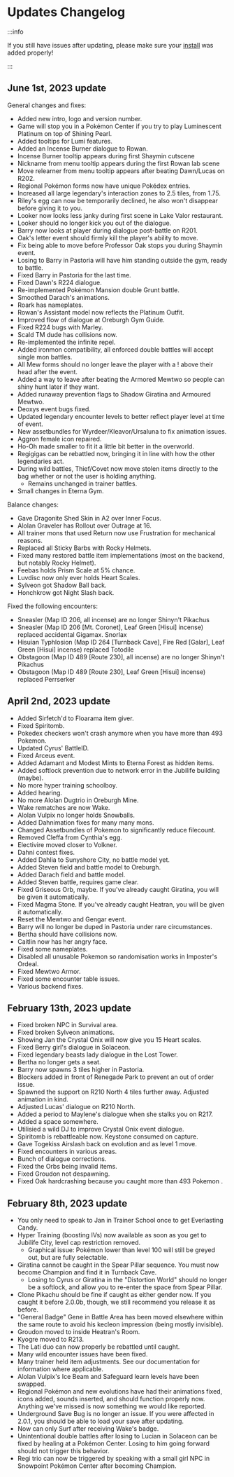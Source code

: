 
# Updates Changelog

:::info

If you still have issues after updating, please make sure your [install](https://luminescent.team/docs/category/installation) was added properly!

:::

## June 1st, 2023 update
General changes and fixes: 
- Added new intro, logo and version number.
- Game will stop you in a Pokémon Center if you try to play Luminescent Platinum on top of Shining Pearl.
- Added tooltips for Lumi features.
- Added an Incense Burner dialogue to Rowan.
- Incense Burner tooltip appears during first Shaymin cutscene
- Nickname from menu tooltip appears during the first Rowan lab scene
- Move relearner from menu tooltip appears after beating Dawn/Lucas on R202.
- Regional Pokémon forms now have unique Pokédex entries.
- Increased all large legendary's interaction zones to 2.5 tiles, from 1.75.
- Riley's egg can now be temporarily declined, he also won't disappear before giving it to you.
- Looker now looks less janky during first scene in Lake Valor restaurant.
- Looker should no longer kick you out of the dialogue.
- Barry now looks at player during dialogue post-battle on R201.
- Oak's letter event should firmly kill the player's ability to move.
- Fix being able to move before Professor Oak stops you during Shaymin event.
- Losing to Barry in Pastoria will have him standing outside the gym, ready to battle.
- Fixed Barry in Pastoria for the last time.
- Fixed Dawn's R224 dialogue.
- Re-implemented Pokémon Mansion double Grunt battle.
- Smoothed Darach's animations.
- Roark has nameplates.
- Rowan's Assistant model now reflects the Platinum Outfit.
- Improved flow of dialogue at Oreburgh Gym Guide.
- Fixed R224 bugs with Marley.
- Scald TM dude has collisions now.
- Re-implemented the infinite repel.
- Added ironmon compatibility, all enforced double battles will accept single mon battles.
- All Mew forms should no longer leave the player with a ! above their head after the event.
- Added a way to leave after beating the Armored Mewtwo so people can shiny hunt later if they want.
- Added runaway prevention flags to Shadow Giratina and Armoured Mewtwo.
- Deoxys event bugs fixed.
- Updated legendary encounter levels to better reflect player level at time of event.
- New assetbundles for Wyrdeer/Kleavor/Ursaluna to fix animation issues.
- Aggron female icon repaired.
- Ho-Oh made smaller to fit it a little bit better in the overworld.
- Regigigas can be rebattled now, bringing it in line with how the other legendaries act.
- During wild battles, Thief/Covet now move stolen items directly to the bag whether or not the user is holding anything. 
  - Remains unchanged in trainer battles.
- Small changes in Eterna Gym.

Balance changes:
- Gave Dragonite Shed Skin in A2 over Inner Focus.
- Alolan Graveler has Rollout over Outrage at 16.
- All trainer mons that used Return now use Frustration for mechanical reasons.
- Replaced all Sticky Barbs with Rocky Helmets.
- Fixed many restored battle item implementations (most on the backend, but notably Rocky Helmet).
- Feebas holds Prism Scale at 5% chance.
- Luvdisc now only ever holds Heart Scales.
- Sylveon got Shadow Ball back.
- Honchkrow got Night Slash back.

Fixed the following encounters:
- Sneasler (Map ID 206, all incense) are no longer Shinyn't Pikachus
- Sneasler (Map ID 206 [Mt. Coronet], Leaf Green [Hisui] incense) replaced accidental Gigamax. Snorlax
- Hisuian Typhlosion (Map ID 264 [Turnback Cave], Fire Red [Galar], Leaf Green [Hisui] incense) replaced Totodile
- Obstagoon (Map ID 489 [Route 230], all incense) are no longer Shinyn't Pikachus
- Obstagoon (Map ID 489 [Route 230], Leaf Green [Hisui] incense) replaced Perrserker

## April 2nd, 2023 update
- Added Sirfetch'd to Floarama item giver.
- Fixed Spiritomb.
- Pokedex checkers won't crash anymore when you have more than 493 Pokemon.
- Updated Cyrus' BattleID.
- Fixed Arceus event.
- Added Adamant and Modest Mints to Eterna Forest as hidden items.
- Added softlock prevention due to network error in the Jubilife building (maybe).
- No more hyper training schoolboy.
- Added hearing.
- No more Alolan Dugtrio in Oreburgh Mine.
- Wake rematches are now Wake.
- Alolan Vulpix no longer holds Snowballs.
- Added Dahnimation fixes for many many mons.
- Changed Assetbundles of Pokemon to significantly reduce filecount.
- Removed Cleffa from Cynthia's egg.
- Electivire moved closer to Volkner.
- Dahni contest fixes.
- Added Dahlia to Sunyshore City, no battle model yet.
- Added Steven field and battle model to Oreburgh.
- Added Darach field and battle model.
- Added Steven battle, requires game clear.
- Fixed Griseous Orb, maybe. If you've already caught Giratina, you will be given it automatically.
- Fixed Magma Stone. If you've already caught Heatran, you will be given it automatically.
- Reset the Mewtwo and Gengar event.
- Barry will no longer be duped in Pastoria under rare circumstances.
- Bertha should have collisions now.
- Caitlin now has her angry face.
- Fixed some nameplates.
- Disabled all unusable Pokemon so randomisation works in Imposter's Ordeal.
- Fixed Mewtwo Armor.
- Fixed some encounter table issues.
- Various backend fixes.

## February 13th, 2023 update
- Fixed broken NPC in Survival area.
- Fixed broken Sylveon animations.
- Showing Jan the Crystal Onix will now give you 15 Heart scales.
- Fixed Berry girl's dialogue in Solaceon.
- Fixed legendary beasts lady dialogue in the Lost Tower.
- Bertha no longer gets a seat.
- Barry now spawns 3 tiles higher in Pastoria.
- Blockers added in front of Renegade Park to prevent an out of order issue.
- Spawned the support on R210 North 4 tiles further away. Adjusted animation in kind.
- Adjusted Lucas' dialogue on R210 North.
- Added a period to Maylene's dialogue when she stalks you on R217.
- Added a space somewhere.
- Utilisied a wild DJ to improve Crystal Onix event dialogue.
- Spiritomb is rebattleable now. Keystone consumed on capture.
- Gave Togekiss Airslash back on evolution and as level 1 move.
- Fixed encounters in various areas.
- Bunch of dialogue corrections.
- Fixed the Orbs being invalid items.
- Fixed Groudon not despawning.
- Fixed Oak hardcrashing because you caught more than 493 Pokemon .

## February 8th, 2023 update

- You only need to speak to Jan in Trainer School once to get Everlasting Candy.
- Hyper Training (boosting IVs) now available as soon as you get to Jubilife City, level cap restriction removed.
	- Graphical issue: Pokémon lower than level 100 will still be greyed out, but are fully selectable.
- Giratina cannot be caught in the Spear Pillar sequence. You must now become Champion and find it in Turnback Cave.
	- Losing to Cyrus or Giratina in the "Distortion World" should no longer be a softlock, and allow you to re-enter the space from Spear Pillar.
- Clone Pikachu should be fine if caught as either gender now. If you caught it before 2.0.0b, though, we still recommend you release it as before.
- "General Badge" Gene in Battle Area has been moved elsewhere within the same route to avoid his kecleon impression (being mostly invisible).
- Groudon moved to inside Heatran's Room.
- Kyogre moved to R213.
- The Lati duo can now properly be rebattled until caught.
- Many wild encounter issues have been fixed.
- Many trainer held item adjustments. See our documentation for information where applicable.
- Alolan Vulpix's Ice Beam and Safeguard learn levels have been swapped.
- Regional Pokémon and new evolutions have had their animations fixed, icons added, sounds inserted, and should function properly now. Anything we've missed is now something we would like reported.
- Underground Save Bug is no longer an issue. If you were affected in 2.0.1, you should be able to load your save after updating.
- Now can only Surf after receiving Wake's badge.
- Unintentional double battles after losing to Lucian in Solaceon can be fixed by healing at a Pokémon Center. Losing to him going forward should not trigger this behavior.
- Regi trio can now be triggered by speaking with a small girl NPC in Snowpoint Pokémon Center after becoming Champion.
